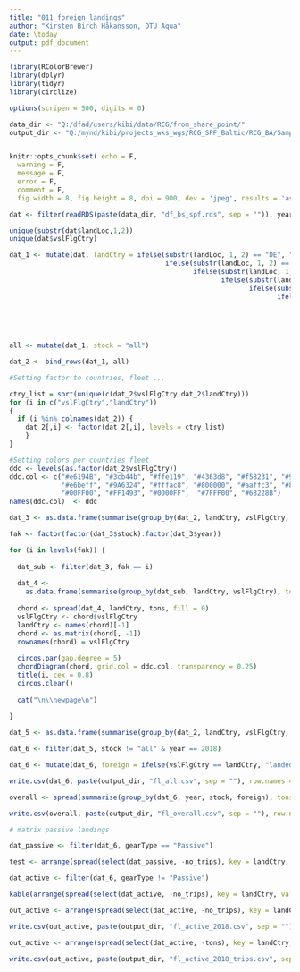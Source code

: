 ```yaml
---
title: "011_foreign_landings"
author: "Kirsten Birch Håkansson, DTU Aqua"
date: \today
output: pdf_document
---
```



```r

library(RColorBrewer)
library(dplyr)
library(tidyr)
library(circlize)

options(scripen = 500, digits = 0)

data_dir <- "Q:/dfad/users/kibi/data/RCG/from_share_point/"
output_dir <- "Q:/mynd/kibi/projects_wks_wgs/RCG_SPF_Baltic/RCG_BA/SamplingPlans/SmallPelagics/output/011/"


knitr::opts_chunk$set( echo = F,
  warning = F,
  message = F,
  error = F,
  comment = F,
  fig.width = 8, fig.height = 8, dpi = 900, dev = 'jpeg', results = 'asis', fig.path = output_dir)

```

```r

dat <- filter(readRDS(paste(data_dir, "df_bs_spf.rds", sep = "")), year %in% c(2017, 2018) & sppName %in% c("Clupea harengus", "Sprattus sprattus"))

unique(substr(dat$landLoc,1,2))
unique(dat$vslFlgCtry)

dat_1 <- mutate(dat, landCtry = ifelse(substr(landLoc, 1, 2) == "DE", "DEU",
                                       ifelse(substr(landLoc, 1, 2) == "DK", "DNK",
                                              ifelse(substr(landLoc, 1, 2) == "PL", "POL",
                                                     ifelse(substr(landLoc, 1, 2) == "SE", "SWE",
                                                            ifelse(substr(landLoc, 1, 2) == "EE", "EST",
                                                                   ifelse(substr(landLoc, 1, 2) == "LV", "LVA",
                                                                          ifelse(substr(landLoc, 1, 2) == "FI", "FIN",
                                                                                 ifelse(substr(landLoc, 1, 2) == "LT", "LTU", 
                                                                                        ifelse(substr(landLoc, 1, 2) == "NO", "NOR", NA))))))))))


all <- mutate(dat_1, stock = "all")

dat_2 <- bind_rows(dat_1, all)

```


```r
#Setting factor to countries, fleet ...

ctry_list = sort(unique(c(dat_2$vslFlgCtry,dat_2$landCtry)))
for (i in c("vslFlgCtry","landCtry"))
{
  if (i %in% colnames(dat_2)) {
    dat_2[,i] <- factor(dat_2[,i], levels = ctry_list)
    } 
}

#Setting colors per countries fleet
ddc <- levels(as.factor(dat_2$vslFlgCtry))
ddc.col <- c("#e6194B", "#3cb44b", "#ffe119", "#4363d8", "#f58231", "#911eb4", "#42d4f4", "#f032e6", "#bfef45", "#fabebe", "#469990",
             "#e6beff", "#9A6324", "#fffac8", "#800000", "#aaffc3", "#808000", "#ffd8b1", "#000075", "#a9a9a9", "#FF0000", "#000000",
             "#00FF00", "#FF1493", "#0000FF",  "#7FFF00", "#68228B")
names(ddc.col)  <- ddc

```


```r

dat_3 <- as.data.frame(summarise(group_by(dat_2, landCtry, vslFlgCtry, stock, year), tons = sum(landWt/1000)))

fak <- factor(factor(dat_3$stock):factor(dat_3$year))

for (i in levels(fak)) {
  
  dat_sub <- filter(dat_3, fak == i)
  
  dat_4 <-
    as.data.frame(summarise(group_by(dat_sub, landCtry, vslFlgCtry), tons = sum(tons)))
  
  chord <- spread(dat_4, landCtry, tons, fill = 0)
  vslFlgCtry <- chord$vslFlgCtry
  landCtry <- names(chord)[-1]
  chord <- as.matrix(chord[, -1])
  rownames(chord) = vslFlgCtry
  
  circos.par(gap.degree = 5)
  chordDiagram(chord, grid.col = ddc.col, transparency = 0.25)
  title(i, cex = 0.8)
  circos.clear()
  
  cat("\n\\newpage\n")
  
}

```

```r

dat_5 <- as.data.frame(summarise(group_by(dat_2, landCtry, vslFlgCtry, vslLenCls, stock, gearType, year), tons = sum(landWt/1000), no_trips = length(unique(fishTripId))))

dat_6 <- filter(dat_5, stock != "all" & year == 2018)

dat_6 <- mutate(dat_6, foreign = ifelse(vslFlgCtry == landCtry, "landed_home", "landed_abroad"))

write.csv(dat_6, paste(output_dir, "fl_all.csv", sep = ""), row.names = F)

overall <- spread(summarise(group_by(dat_6, year, stock, foreign), tons = sum(tons)), key = foreign, value = tons, fill = 0)

write.csv(overall, paste(output_dir, "fl_overall.csv", sep = ""), row.names = F)

```

```r
# matrix passive landings

dat_passive <- filter(dat_6, gearType == "Passive")

test <- arrange(spread(select(dat_passive, -no_trips), key = landCtry, value = tons, fill = 0), stock, vslFlgCtry)

```

```r
dat_active <- filter(dat_6, gearType != "Passive")

kable(arrange(spread(select(dat_active, -no_trips), key = landCtry, value = tons, fill = 0), stock, vslFlgCtry))
```

```r
out_active <- arrange(spread(select(dat_active, -no_trips), key = landCtry, value = tons, fill = 0), stock, vslFlgCtry)

write.csv(out_active, paste(output_dir, "fl_active_2018.csv", sep = ""), row.names = F)
```


```r
out_active <- arrange(spread(select(dat_active, -tons), key = landCtry, value = no_trips, fill = 0), stock, vslFlgCtry)

write.csv(out_active, paste(output_dir, "fl_active_2018_trips.csv", sep = ""), row.names = F)
```
